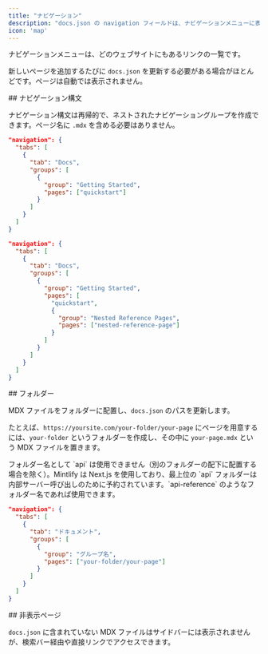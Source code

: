 ```yaml
---
title: "ナビゲーション"
description: "docs.json の navigation フィールドは、ナビゲーションメニューに表示するページを定義します"
icon: 'map'
---
```


ナビゲーションメニューは、どのウェブサイトにもあるリンクの一覧です。

新しいページを追加するたびに `docs.json` を更新する必要がある場合がほとんどです。ページは自動では表示されません。

<div id="navigation-syntax">
  ## ナビゲーション構文
</div>

ナビゲーション構文は再帰的で、ネストされたナビゲーショングループを作成できます。ページ名に `.mdx` を含める必要はありません。

<CodeGroup>

```json Regular Navigation
"navigation": {
  "tabs": [
    {
      "tab": "Docs",
      "groups": [
        {
          "group": "Getting Started",
          "pages": ["quickstart"]
        }
      ]
    }
  ]
}
```

```json Nested Navigation
"navigation": {
  "tabs": [
    {
      "tab": "Docs",
      "groups": [
        {
          "group": "Getting Started",
          "pages": [
            "quickstart",
            {
              "group": "Nested Reference Pages",
              "pages": ["nested-reference-page"]
            }
          ]
        }
      ]
    }
  ]
}
```

</CodeGroup>

<div id="folders">
  ## フォルダー
</div>

MDX ファイルをフォルダーに配置し、`docs.json` のパスを更新します。

たとえば、`https://yoursite.com/your-folder/your-page` にページを用意するには、`your-folder` というフォルダーを作成し、その中に `your-page.mdx` という MDX ファイルを置きます。

<Warning>
  フォルダー名として `api` は使用できません（別のフォルダーの配下に配置する場合を除く）。Mintlify は Next.js を使用しており、最上位の `api` フォルダーは内部サーバー呼び出しのために予約されています。`api-reference` のようなフォルダー名であれば使用できます。
</Warning>

```json Navigation With Folder
"navigation": {
  "tabs": [
    {
      "tab": "ドキュメント",
      "groups": [
        {
          "group": "グループ名",
          "pages": ["your-folder/your-page"]
        }
      ]
    }
  ]
}
```


<div id="hidden-pages">
  ## 非表示ページ
</div>

`docs.json` に含まれていない MDX ファイルはサイドバーには表示されませんが、検索バー経由や直接リンクでアクセスできます。